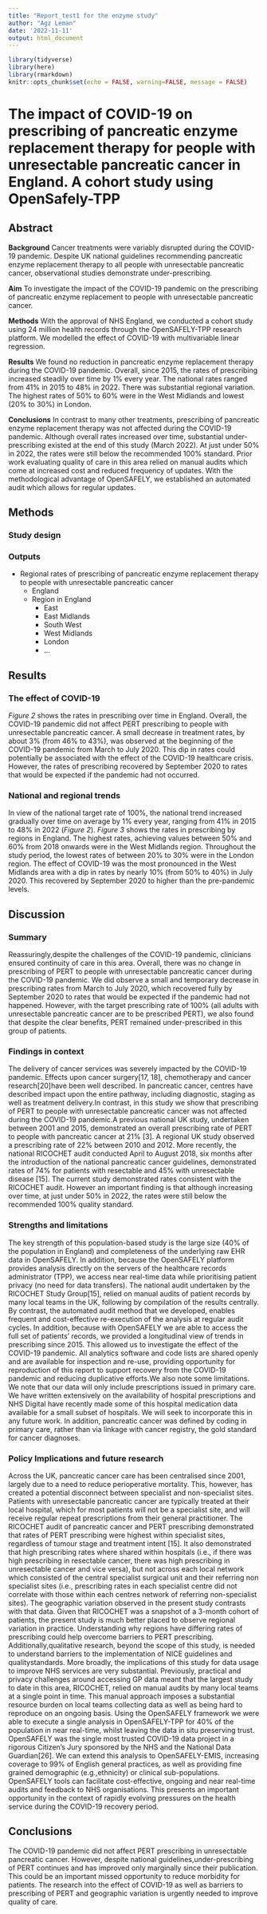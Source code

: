 ```yaml
---
title: "Report_test1 for the enzyme study"
author: "Agz Leman"
date: '2022-11-11'
output: html_document
---
```


```r
library(tidyverse)
library(here)
library(rmarkdown)
knitr::opts_chunk$set(echo = FALSE, warning=FALSE, message = FALSE)
```

# The impact of COVID-19 on prescribing of pancreatic enzyme replacement therapy for people with unresectable pancreatic cancer in England. A cohort study using OpenSafely-TPP

## Abstract
**Background** Cancer treatments were variably disrupted during the COVID-19 pandemic. Despite UK national guidelines recommending pancreatic enzyme replacement therapy to all people with unresectable pancreatic cancer, observational studies demonstrate under-prescribing.

**Aim** To investigate the impact of the COVID-19 pandemic on the prescribing of pancreatic enzyme replacement to people with unresectable pancreatic cancer.

**Methods** With the approval of NHS England, we conducted a cohort study using 24 million health records through the OpenSAFELY-TPP research platform. We modelled the effect of COVID-19 with multivariable linear regression.

**Results** We found no reduction in pancreatic enzyme replacement therapy during the COVID-19 pandemic. Overall, since 2015, the rates of prescribing increased steadily over time by 1% every year. The national rates ranged from 41% in 2015 to 48% in 2022. There was substantial regional variation. The highest rates of 50% to 60% were in the West Midlands and lowest (20% to 30%) in London.

**Conclusions** In contrast to many other treatments, prescribing of pancreatic enzyme replacement therapy was not affected during the COVID-19 pandemic. Although overall rates increased over time, substantial under-prescribing existed at the end of this study (March 2022). At just under 50% in 2022, the rates were still below the recommended 100% standard. Prior work evaluating quality of care in this area relied on manual audits which come at increased cost and reduced frequency of updates. With the methodological advantage of OpenSAFELY, we established an automated audit which allows for regular updates.

## Methods 

### Study design 

### Outputs
* Regional rates of prescribing of pancreatic enzyme replacement therapy to people with unresectable pancreatic cancer
  * England
  * Region in England 
    * East
    * East Midlands
    * South West
    * West Midlands
    * London
    * ...

## Results 

### The effect of COVID-19
_Figure 2_ shows the rates in prescribing over time in England. Overall, the COVID-19 pandemic did not affect PERT prescribing to people with unresectable pancreatic cancer. A small decrease in treatment rates, by about 3% (from 46% to 43%), was observed at the beginning of the COVID-19 pandemic from March to July 2020. This dip in rates could potentially be associated with the effect of the COVID-19 healthcare crisis. However, the rates of prescribing recovered by September 2020 to rates that would be expected if the pandemic had not occurred. 

### National and regional trends 
In view of the national target rate of 100%, the national trend increased gradually over time on average by 1% every year, ranging from 41% in 2015 to 48% in 2022 (_Figure 2_). _Figure 3_ shows the rates in prescribing by regions in England. The highest rates, achieving values between 50% and 60% from 2018 onwards were in the West Midlands region. Throughout the study period, the lowest rates of between 20% to 30% were in the London region. The effect of COVID-19 was the most pronounced in the West Midlands area with a dip in rates by nearly 10% (from 50% to 40%) in July 2020. This recovered by September 2020 to higher than the pre-pandemic levels. 

## Discussion 

### Summary 
Reassuringly,despite the challenges of the COVID-19 pandemic, clinicians ensured continuity of care in this area. Overall, there was no change in prescribing of PERT to people with unresectable pancreatic cancer during the COVID-19 pandemic. We did observe a small and temporary decrease in prescribing rates from March to July 2020, which recovered fully by September 2020 to rates that would be expected if the pandemic had not happened. However, with the target prescribing rate of 100% (all adults with unresectable pancreatic cancer are to be prescribed PERT), we also found that despite the clear benefits, PERT remained under-prescribed in this group of patients. 

### Findings in context
The delivery of cancer services was severely impacted by the COVID-19 pandemic. Effects upon cancer surgery[17, 18], chemotherapy and cancer research[20]have been well described. In pancreatic cancer, centres have described impact upon the entire pathway, including diagnostic, staging as well as treatment delivery.In contrast, in this study we show that prescribing of PERT to people with unresectable pancreatic cancer was not affected during the COVID-19 pandemic.A previous national UK study, undertaken between 2001 and 2015, demonstrated an overall prescribing rate of PERT to people with pancreatic cancer at 21% [3]. A regional UK study observed a prescribing rate of 22% between 2010 and 2012. More recently, the national RICOCHET audit conducted April to August 2018, six months after the introduction of the national pancreatic cancer guidelines, demonstrated rates of 74% for patients with resectable and 45% with unresectable disease [15]. The current study demonstrated rates consistent with the RICOCHET audit. However an important finding is that although increasing over time, at just under 50% in 2022, the rates were still below the recommended 100% quality standard. 

### Strengths and limitations 
The key strength of this population-based study is the large size (40% of the population in England) and completeness of the underlying raw EHR data in OpenSAFELY. In addition, because the OpenSAFELY platform provides analysis directly on the servers of the healthcare records administrator (TPP), we access near real-time data while prioritising patient privacy (no need for data transfers). The national audit undertaken by the RICOCHET Study Group[15], relied on manual audits of patient records by many local teams in the UK, following by compilation of the results centrally. By contrast, the automated audit method that we developed, enables frequent and cost-effective re-execution of the analysis at regular audit cycles. In addition, because with OpenSAFELY we are able to access the full set of patients’ records, we provided a longitudinal view of trends in prescribing since 2015. This allowed us to investigate the effect of the COVID-19 pandemic. All analytics software and code lists are shared openly and are available for inspection and re-use, providing opportunity for reproduction of this report to support recovery from the COVID-19 pandemic and reducing duplicative efforts.We also note some limitations. We note that our data will only include prescriptions issued in primary care. We have written extensively on the availability of hospital prescriptions and NHS Digital have recently made some of this hospital medication data available for a small subset of hospitals. We will seek to incorporate this in any future work. In addition, pancreatic cancer was defined by coding in primary care, rather than via linkage with cancer registry, the gold standard for cancer diagnoses. 

### Policy Implications and future research
Across the UK, pancreatic cancer care has been centralised since 2001, largely due to a need to reduce perioperative mortality. This, however, has created a potential disconnect between specialist and non-specialist sites. Patients with unresectable pancreatic cancer are typically treated at their local hospital, which for most patients will not be a specialist site, and will receive regular repeat prescriptions from their general practitioner. The RICOCHET audit of pancreatic cancer and PERT prescribing demonstrated that rates of PERT prescribing were highest within specialist sites, regardless of tumour stage and treatment intent [15]. It also demonstrated that high prescribing rates where shared within hospitals (i.e., if there was high prescribing in resectable cancer, there was high prescribing in unresectable cancer and vice versa), but not across each local network which consisted of the central specialist surgical unit and their referring non specialist sites (i.e., prescribing rates in each specialist centre did not correlate with those within each centres network of referring non-specialist sites). The geographic variation observed in the present study contrasts with that data. Given that RICOCHET was a snapshot of a 3-month cohort of patients, the present study is much better placed to observe regional variation in practice. Understanding why regions have differing rates of prescribing could help overcome barriers to PERT prescribing. Additionally,qualitative research, beyond the scope of this study, is needed to understand barriers to the implementation of NICE guidelines and qualitystandards. More broadly, the implications of this study for data usage to improve NHS services are very substantial. Previously, practical and privacy challenges around accessing GP data meant that the largest study to date in this area, RICOCHET, relied on manual audits by many local teams at a single point in time. This manual approach imposes a substantial resource burden on local teams collecting data as well as being hard to reproduce on an ongoing basis. Using the OpenSAFELY framework we were able to execute a single analysis in OpenSAFELY-TPP for 40% of the population in near real-time, whilst leaving the data in situ preserving trust. OpenSAFELY was the single most trusted COVID-19 data project in a rigorous Citizen’s Jury sponsored by the NHS and the National Data Guardian[26]. We can extend this analysis to OpenSAFELY-EMIS, increasing coverage to 99% of English general practices, as well as providing fine grained demographic (e.g.,ethnicity) or clinical sub-populations. OpenSAFELY tools can facilitate cost-effective, ongoing and near real-time audits and feedback to NHS organisations. This presents an important opportunity in the context of rapidly evolving pressures on the health service during the COVID-19 recovery period. 

## Conclusions 
The COVID-19 pandemic did not affect PERT prescribing in unresectable pancreatic cancer. However, despite national guidelines,under-prescribing of PERT continues and has improved only marginally since their publication. This could be an important missed opportunity to reduce morbidity for patients. The research into the effect of COVID-19 as well as barriers to prescribing of PERT and geographic variation is urgently needed to improve quality of care.
